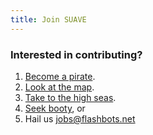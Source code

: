 ```yaml
---
title: Join SUAVE
---
```


### Interested in contributing?

1. [Become a pirate](https://www.youtube.com/watch?v=T0fAznO1wA8).
2. [Look at the map](https://github.com/flashbots/suave-geth).
3. [Take to the high seas](https://www.flashbots.net/jobs).
4. [Seek booty](https://github.com/flashbots/mev-research/blob/main/grants.md), or
5. Hail us jobs@flashbots.net
